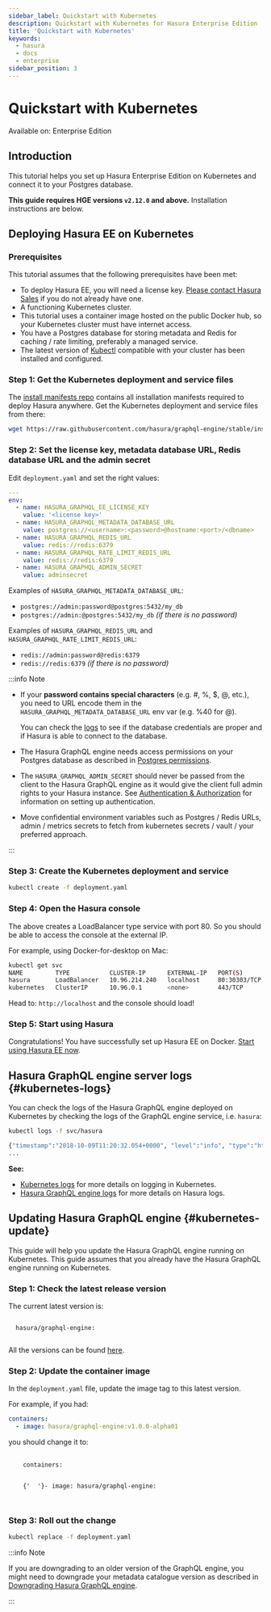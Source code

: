 ```yaml
---
sidebar_label: Quickstart with Kubernetes
description: Quickstart with Kubernetes for Hasura Enterprise Edition
title: 'Quickstart with Kubernetes'
keywords:
  - hasura
  - docs
  - enterprise
sidebar_position: 3
---
```



# Quickstart with Kubernetes

<div className='badge badge--primary heading-badge'>Available on: Enterprise Edition</div>

## Introduction

This tutorial helps you set up Hasura Enterprise Edition on Kubernetes and connect it to your Postgres database.

**This guide requires HGE versions `v2.12.0` and above.** Installation instructions are below.

## Deploying Hasura EE on Kubernetes

### Prerequisites

This tutorial assumes that the following prerequisites have been met:

- To deploy Hasura EE, you will need a license key. [Please contact Hasura Sales](sales@hasura.io) if you do not already
  have one.
- A functioning Kubernetes cluster.
- This tutorial uses a container image hosted on the public Docker hub, so your Kubernetes cluster must have internet
  access.
- You have a Postgres database for storing metadata and Redis for caching / rate limiting, preferably a managed service.
- The latest version of [Kubectl](https://kubernetes.io/docs/tasks/tools/#kubectl) compatible with your cluster has been
  installed and configured.

### Step 1: Get the Kubernetes deployment and service files

The [install manifests repo](https://github.com/hasura/graphql-engine/tree/master/install-manifests) contains all
installation manifests required to deploy Hasura anywhere. Get the Kubernetes deployment and service files from there:

```bash
wget https://raw.githubusercontent.com/hasura/graphql-engine/stable/install-manifests/enterprise/kubernetes/deployment.yaml
```

### Step 2: Set the license key, metadata database URL, Redis database URL and the admin secret

Edit `deployment.yaml` and set the right values:

```yaml {4,6,8,10,12}
---
env:
  - name: HASURA_GRAPHQL_EE_LICENSE_KEY
    value: '<license key>'
  - name: HASURA_GRAPHQL_METADATA_DATABASE_URL
    value: postgres://<username>:<password>@hostname:<port>/<dbname>
  - name: HASURA_GRAPHQL_REDIS_URL
    value: redis://redis:6379
  - name: HASURA_GRAPHQL_RATE_LIMIT_REDIS_URL
    value: redis://redis:6379
  - name: HASURA_GRAPHQL_ADMIN_SECRET
    value: adminsecret
```

Examples of `HASURA_GRAPHQL_METADATA_DATABASE_URL`:

- `postgres://admin:password@postgres:5432/my_db`
- `postgres://admin:@postgres:5432/my_db` _(if there is no password)_

Examples of `HASURA_GRAPHQL_REDIS_URL` and `HASURA_GRAPHQL_RATE_LIMIT_REDIS_URL`:

- `redis://admin:password@redis:6379`
- `redis://redis:6379` _(if there is no password)_

:::info Note

- If your **password contains special characters** (e.g. #, %, $, @, etc.), you need to URL encode them in the
  `HASURA_GRAPHQL_METADATA_DATABASE_URL` env var (e.g. %40 for @).

  You can check the [logs](#kubernetes-logs) to see if the database credentials are proper and if Hasura is able to
  connect to the database.

- The Hasura GraphQL engine needs access permissions on your Postgres database as described in
  [Postgres permissions](/deployment/postgres-requirements.mdx#postgres-permissions).

- The `HASURA_GRAPHQL_ADMIN_SECRET` should never be passed from the client to the Hasura GraphQL engine as it would give
  the client full admin rights to your Hasura instance. See [Authentication & Authorization](/auth/index.mdx) for
  information on setting up authentication.

- Move confidential environment variables such as Postgres / Redis URLs, admin / metrics secrets to fetch from
  kubernetes secrets / vault / your preferred approach.

:::

### Step 3: Create the Kubernetes deployment and service

```bash
kubectl create -f deployment.yaml
```

### Step 4: Open the Hasura console

The above creates a LoadBalancer type service with port 80. So you should be able to access the console at the external
IP.

For example, using Docker-for-desktop on Mac:

```bash
kubectl get svc
NAME         TYPE           CLUSTER-IP      EXTERNAL-IP   PORT(S)        AGE
hasura       LoadBalancer   10.96.214.240   localhost     80:30303/TCP   4m
kubernetes   ClusterIP      10.96.0.1       <none>        443/TCP        8m
```

Head to: `http://localhost` and the console should load!

### Step 5: Start using Hasura

Congratulations! You have successfully set up Hasura EE on Docker.
[Start using Hasura EE now](/enterprise/getting-started/start-using-hasura-ee.mdx).

## Hasura GraphQL engine server logs {#kubernetes-logs}

You can check the logs of the Hasura GraphQL engine deployed on Kubernetes by checking the logs of the GraphQL engine
service, i.e. `hasura`:

```bash
kubectl logs -f svc/hasura

{"timestamp":"2018-10-09T11:20:32.054+0000", "level":"info", "type":"http-log", "detail":{"status":200, "query_hash":"01640c6dd131826cff44308111ed40d7fbd1cbed", "http_version":"HTTP/1.1", "query_execution_time":3.0177627e-2, "request_id":null, "url":"/v1/graphql", "user":{"x-hasura-role":"admin"}, "ip":"127.0.0.1", "response_size":209329, "method":"POST", "detail":null}}
...
```

**See:**

- [Kubernetes logs](https://kubernetes.io/docs/concepts/cluster-administration/logging) for more details on logging in
  Kubernetes.
- [Hasura GraphQL engine logs](/deployment/logging.mdx) for more details on Hasura logs.

## Updating Hasura GraphQL engine {#kubernetes-update}

This guide will help you update the Hasura GraphQL engine running on Kubernetes. This guide assumes that you already
have the Hasura GraphQL engine running on Kubernetes.

### Step 1: Check the latest release version

The current latest version is:

<code>
  hasura/graphql-engine:
  <LatestRelease />
</code>

All the versions can be found [here](https://github.com/hasura/graphql-engine/releases).

### Step 2: Update the container image

In the `deployment.yaml` file, update the image tag to this latest version.

For example, if you had:

```yaml
containers:
  - image: hasura/graphql-engine:v1.0.0-alpha01
```

you should change it to:

<pre>
  <code>
    containers:
    <br />
    {'  '}- image: hasura/graphql-engine:
    <LatestRelease />
  </code>
</pre>

### Step 3: Roll out the change

```bash
kubectl replace -f deployment.yaml
```

:::info Note

If you are downgrading to an older version of the GraphQL engine, you might need to downgrade your metadata catalogue
version as described in [Downgrading Hasura GraphQL engine](/deployment/downgrading.mdx).

:::
